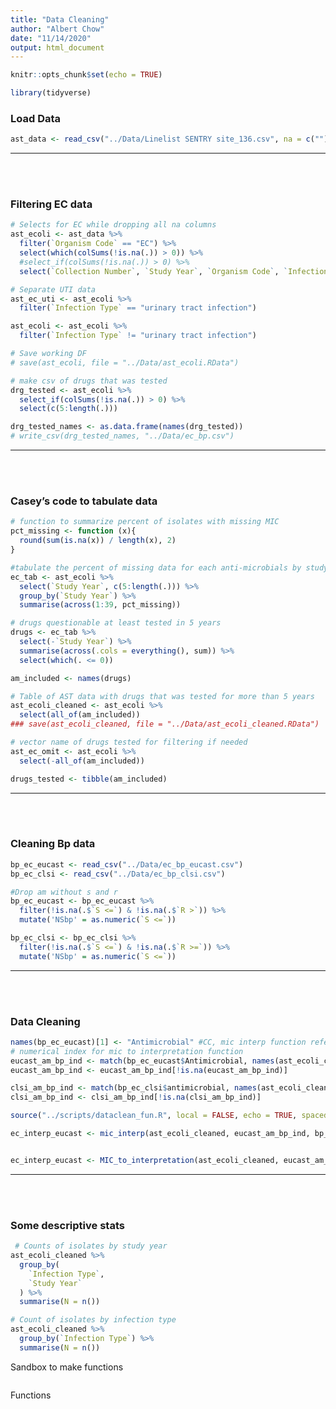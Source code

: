 ```yaml
---
title: "Data Cleaning"
author: "Albert Chow"
date: "11/14/2020"
output: html_document
---
```


```r
knitr::opts_chunk$set(echo = TRUE)
```
```r
library(tidyverse)
```

<h3>
Load Data
</h3>
```r
ast_data <- read_csv("../Data/Linelist SENTRY site_136.csv", na = c(""))

```
<hr>
<br></br>
<h3>
Filtering EC data
</h3>
```r
# Selects for EC while dropping all na columns
ast_ecoli <- ast_data %>% 
  filter(`Organism Code` == "EC") %>% 
  select(which(colSums(!is.na(.)) > 0)) %>%  
  #select_if(colSums(!is.na(.)) > 0) %>% 
  select(`Collection Number`, `Study Year`, `Organism Code`, `Infection Type`, c(18:56))

# Separate UTI data
ast_ec_uti <- ast_ecoli %>% 
  filter(`Infection Type` == "urinary tract infection")

ast_ecoli <- ast_ecoli %>% 
  filter(`Infection Type` != "urinary tract infection")

# Save working DF
# save(ast_ecoli, file = "../Data/ast_ecoli.RData")

# make csv of drugs that was tested
drg_tested <- ast_ecoli %>% 
  select_if(colSums(!is.na(.)) > 0) %>% 
  select(c(5:length(.)))

drg_tested_names <- as.data.frame(names(drg_tested))
# write_csv(drg_tested_names, "../Data/ec_bp.csv")
```
<hr>
<br></br>
<h3>
Casey's code to tabulate data
</h3>
```r
# function to summarize percent of isolates with missing MIC
pct_missing <- function (x){
  round(sum(is.na(x)) / length(x), 2)
}

#tabulate the percent of missing data for each anti-microbials by study year
ec_tab <- ast_ecoli %>% 
  select(`Study Year`, c(5:length(.))) %>% 
  group_by(`Study Year`) %>%  
  summarise(across(1:39, pct_missing))

# drugs questionable at least tested in 5 years
drugs <- ec_tab %>% 
  select(-`Study Year`) %>% 
  summarise(across(.cols = everything(), sum)) %>% 
  select(which(. <= 0))

am_included <- names(drugs)

# Table of AST data with drugs that was tested for more than 5 years
ast_ecoli_cleaned <- ast_ecoli %>% 
  select(all_of(am_included))
### save(ast_ecoli_cleaned, file = "../Data/ast_ecoli_cleaned.RData")

# vector name of drugs tested for filtering if needed
ast_ec_omit <- ast_ecoli %>% 
  select(-all_of(am_included))

drugs_tested <- tibble(am_included)
```
<hr>
<br></br>
<h3>
Cleaning Bp data
</h3>
```r
bp_ec_eucast <- read_csv("../Data/ec_bp_eucast.csv")
bp_ec_clsi <- read_csv("../Data/ec_bp_clsi.csv")

#Drop am without s and r
bp_ec_eucast <- bp_ec_eucast %>% 
  filter(!is.na(.$`S <=`) & !is.na(.$`R >`)) %>% 
  mutate('NSbp' = as.numeric(`S <=`))

bp_ec_clsi <- bp_ec_clsi %>% 
  filter(!is.na(.$`S <=`) & !is.na(.$`R >=`)) %>% 
  mutate('NSbp' = as.numeric(`S <=`))
```
<hr>
<br></br>
<h3>
Data Cleaning 
</h3>
```r
names(bp_ec_eucast)[1] <- "Antimicrobial" #CC, mic interp function references a column "Antimicrobial" with capital "A"
# numerical index for mic to interpretation function
eucast_am_bp_ind <- match(bp_ec_eucast$Antimicrobial, names(ast_ecoli_cleaned))
eucast_am_bp_ind <- eucast_am_bp_ind[!is.na(eucast_am_bp_ind)]

clsi_am_bp_ind <- match(bp_ec_clsi$antimicrobial, names(ast_ecoli_cleaned))
clsi_am_bp_ind <- clsi_am_bp_ind[!is.na(clsi_am_bp_ind)]

source("../scripts/dataclean_fun.R", local = FALSE, echo = TRUE, spaced = TRUE)

ec_interp_eucast <- mic_interp(ast_ecoli_cleaned, eucast_am_bp_ind, bp_ec_eucast)


ec_interp_eucast <- MIC_to_interpretation(ast_ecoli_cleaned, eucast_am_bp_ind, bp_ec_eucast) #CC use this one.

```

<hr>
<br></br>
<h3>
Some descriptive stats
</h3>
```r
 # Counts of isolates by study year
ast_ecoli_cleaned %>% 
  group_by(
    `Infection Type`,
    `Study Year`
  ) %>% 
  summarise(N = n())

# Count of isolates by infection type
ast_ecoli_cleaned %>% 
  group_by(`Infection Type`) %>% 
  summarise(N = n())
```







Sandbox to make functions
```r



```
Functions
```r



```

